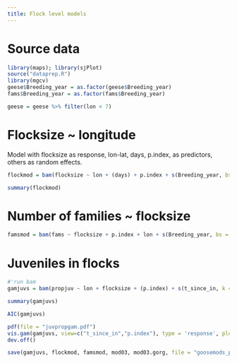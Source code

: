 ```yaml
---
title: Flock level models
---
```


# Source data

```r
library(maps); library(sjPlot)
source("dataprep.R")
library(mgcv)
geese$Breeding_year = as.factor(geese$Breeding_year)
fams$Breeding_year = as.factor(fams$Breeding_year)

geese = geese %>% filter(lon < 7)
```

# Flocksize ~ longitude

Model with flocksize as response, lon-lat, days, p.index, as predictors, others as random effects.

```r

flockmod = bam(flocksize ~ lon + (days) + p.index + s(Breeding_year, bs = "re") + s(Observer, bs = "re") + s(Food_type, bs = "re"), data = geese, family = gaussian)

```

```r
summary(flockmod)
```

# Number of families ~ flocksize

```r
famsmod = bam(fams ~ flocksize + p.index + lon + s(Breeding_year, bs = "re") + s(Observer, bs = "re") + s(Food_type, bs = "re"), data = fams[fams$flocksize > 0,], family = poisson)
```

# Juveniles in flocks

```r
#'run bam
gamjuvs = bam(propjuv ~ lon + flocksize + (p.index) + s(t_since_in, k = 4) + s(Breeding_year, bs = "re") + s(Observer, bs = "re") + s(Food_type, bs = "re"), data = geese, family = binomial)

```

```r
summary(gamjuvs)

AIC(gamjuvs)

pdf(file = "juvpropgam.pdf")
vis.gam(gamjuvs, view=c("t_since_in","p.index"), type = 'response', plot.type = "contour", color = "terrain", main = NULL)
dev.off()

save(gamjuvs, flockmod, famsmod, mod03, mod03.gorg, file = "goosemods_pres.RData")
```
